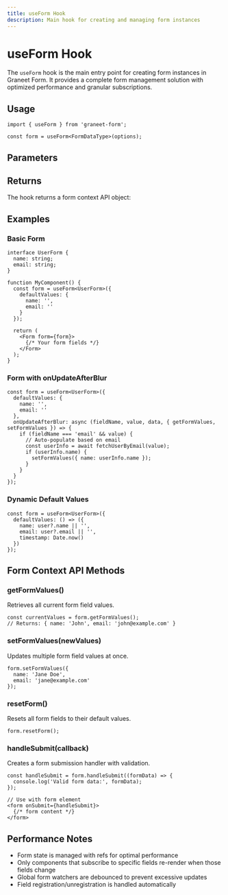 ```yaml
---
title: useForm Hook
description: Main hook for creating and managing form instances
---
```


# useForm Hook

The `useForm` hook is the main entry point for creating form instances in Graneet Form. It provides a complete form management solution with optimized performance and granular subscriptions.

## Usage

```tsx
import { useForm } from 'graneet-form';

const form = useForm<FormDataType>(options);
```

## Parameters

<AutoTypeTable path="../../packages/graneet-form/src/form/hooks/use-form.ts" name="UseFormOptions" />

## Returns

The hook returns a form context API object:

<AutoTypeTable path="../../packages/graneet-form/src/form/contexts/form-context.ts" name="FormContextApi" />

## Examples

### Basic Form

```tsx
interface UserForm {
  name: string;
  email: string;
}

function MyComponent() {
  const form = useForm<UserForm>({
    defaultValues: {
      name: '',
      email: ''
    }
  });

  return (
    <Form form={form}>
      {/* Your form fields */}
    </Form>
  );
}
```

### Form with onUpdateAfterBlur

```tsx
const form = useForm<UserForm>({
  defaultValues: {
    name: '',
    email: ''
  },
  onUpdateAfterBlur: async (fieldName, value, data, { getFormValues, setFormValues }) => {
    if (fieldName === 'email' && value) {
      // Auto-populate based on email
      const userInfo = await fetchUserByEmail(value);
      if (userInfo.name) {
        setFormValues({ name: userInfo.name });
      }
    }
  }
});
```

### Dynamic Default Values

```tsx
const form = useForm<UserForm>({
  defaultValues: () => ({
    name: user?.name || '',
    email: user?.email || '',
    timestamp: Date.now()
  })
});
```

## Form Context API Methods

### getFormValues()

Retrieves all current form field values.

```tsx
const currentValues = form.getFormValues();
// Returns: { name: 'John', email: 'john@example.com' }
```

### setFormValues(newValues)

Updates multiple form field values at once.

```tsx
form.setFormValues({
  name: 'Jane Doe',
  email: 'jane@example.com'
});
```

### resetForm()

Resets all form fields to their default values.

```tsx
form.resetForm();
```

### handleSubmit(callback)

Creates a form submission handler with validation.

```tsx
const handleSubmit = form.handleSubmit((formData) => {
  console.log('Valid form data:', formData);
});

// Use with form element
<form onSubmit={handleSubmit}>
  {/* form content */}
</form>
```

## Performance Notes

- Form state is managed with refs for optimal performance
- Only components that subscribe to specific fields re-render when those fields change
- Global form watchers are debounced to prevent excessive updates
- Field registration/unregistration is handled automatically